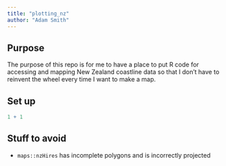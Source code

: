 ```yaml
---
title: "plotting_nz"
author: "Adam Smith"
---
```


## Purpose

The purpose of this repo is for me to have a place to put R code for accessing and mapping New Zealand coastline data so that I don't have to reinvent the wheel every time I want to make a map.

## Set up

```r
1 + 1
```


## Stuff to avoid

- `maps::nzHires` has incomplete polygons and is incorrectly projected

